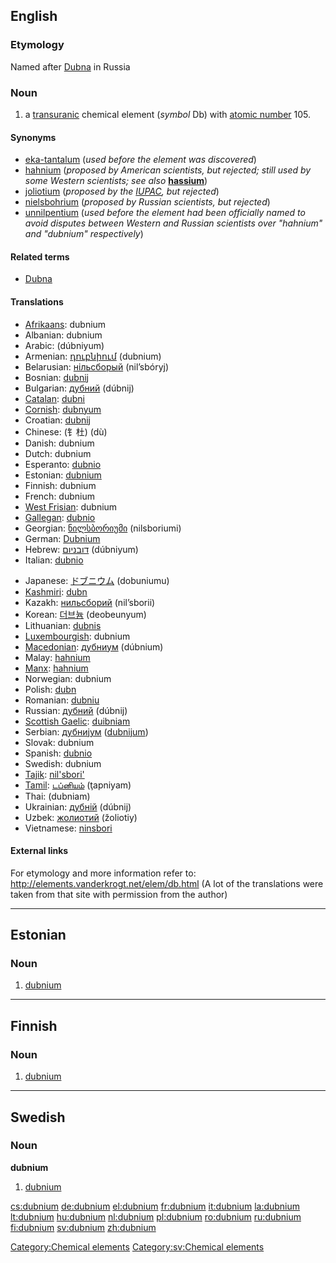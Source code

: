 {{also|Dubnium}}
==English==
{{elements|Db|rutherfordium|Rf|seaborgium|Sg}}

===Etymology===
Named after [[w:Dubna|Dubna]] in Russia

===Noun===
{{en-noun|-}}
{{wikipedia}}

# a [[transuranic]] chemical element (''symbol'' Db) with [[atomic number]] 105.

====Synonyms====
* [[eka-tantalum]] (''used before the element was discovered'')
* [[hahnium]] (''proposed by American scientists, but rejected; still used by some Western scientists; see also'' '''[[hassium]]''')
* [[joliotium]] (''proposed by the [[w:IUPAC|IUPAC]], but rejected'')
* [[nielsbohrium]] (''proposed by Russian scientists, but rejected'')
* [[unnilpentium]] (''used before the element had been officially named to avoid disputes between Western and Russian scientists over "hahnium" and "dubnium" respectively'')

====Related terms====
* [[w:Dubna|Dubna]]

====Translations====
{{top}}
* [[Afrikaans]]: dubnium
* Albanian: dubnium
* Arabic: {{Arab|[[دوبنيوم]]}} (dúbniyum) {{m}}
* Armenian: [[դուբնիում]] (dubnium)
* Belarusian: [[нiльсборый]] (nil’sbóryj) {{m}}
* Bosnian: [[dubnij]]
* Bulgarian: [[дубний]] (dúbnij) {{m}}
* [[Catalan]]: [[dubni]]
* [[Cornish]]: [[dubnyum]]
* Croatian: [[dubnij]]
* Chinese: (钅杜) (dù)
* Danish: dubnium
* Dutch: dubnium {{n}}
* Esperanto: [[dubnio]]
* Estonian: [[#Estonian|dubnium]]
* Finnish: dubnium
* French: dubnium {{m}}
* [[West Frisian]]: dubnium
* [[Gallegan]]: [[dubnio]]
* Georgian: [[ნილსბორიუმი]] (nilsboriumi)
* German: [[Dubnium]] {{n}}
* Hebrew: [[דובניום]] (dúbniyum)
* Italian: [[dubnio]] {{m}}
{{mid}}
* Japanese: [[ドブニウム]] (dobuniumu)
* [[Kashmiri]]: [[dubn]]
* Kazakh: [[нильсборий]] (nil’sborii)
* Korean: [[더브늄]] (deobeunyum)
* Lithuanian: [[dubnis]]
* [[Luxembourgish]]: dubnium
* [[Macedonian]]: [[дубниум]] (dúbnium) {{m}}
* Malay: [[hahnium]]
* [[Manx]]: [[hahnium]]
* Norwegian: dubnium
* Polish: [[dubn]] {{m}}
* Romanian: [[dubniu]] {{n}}
* Russian: [[дубний]] (dúbnij) {{m}}
* [[Scottish Gaelic]]: [[duibniam]]
* Serbian: [[дубниjум]] ([[dubnijum]]) {{m}}
* Slovak: dubnium
* Spanish: [[dubnio]] {{m}}
* Swedish: dubnium
* [[Tajik]]: [[nil'sbori']]
* [[Tamil]]: [[டப்னியம்]] (ţapniyam)
* Thai: {{Thai|[[ดุบเนียม]]}} (dubniam)
* Ukrainian: [[дубнiй]] (dúbnij) {{m}}
* Uzbek: [[жолиотий]] (žoliotiy)
* Vietnamese: [[ninsbori]]
{{bottom}}

====External links====
For etymology and more information refer to:
http://elements.vanderkrogt.net/elem/db.html
(A lot of the translations were taken from that site with permission from the author)

----

==Estonian==

===Noun===
{{infl|et|noun}}

# {{chemical element|lang=et}} [[#English|dubnium]]

[[Category:Chemical elements]]

----

==Finnish==
{{wikipedia|lang=fi}}

===Noun===
{{fi-noun}}

# {{element|lang=fi}} [[#English|dubnium]]

----

==Swedish==

===Noun===
{{sv-noun-unc-irreg-n|2=dubniumet}}
'''dubnium''' {{n}}

# [[#English|dubnium]]

[[Category:sv:Chemical elements]]

[[cs:dubnium]]
[[de:dubnium]]
[[el:dubnium]]
[[fr:dubnium]]
[[it:dubnium]]
[[la:dubnium]]
[[lt:dubnium]]
[[hu:dubnium]]
[[nl:dubnium]]
[[pl:dubnium]]
[[ro:dubnium]]
[[ru:dubnium]]
[[fi:dubnium]]
[[sv:dubnium]]
[[zh:dubnium]]